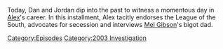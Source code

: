 {{DEFAULTSORT:
    #_EPISODE_0796:February 4, 2004
}}{{Episode
    | title           = February 4, 2004
    | caption         = Listen to this episode on [https://knowledgefight.libsyn.com/796-february-4-2004 Libsyn] [https://open.spotify.com/episode/1i0iVmfrYcvXjA0Cg0yppN Spotify], Read the [[Transcript/796: February 4, 2004|Unofficial Transcript]]
    | episodeNumber   = 796
    | length          = 01:05:39
    | airDate         = April 14, 2023
    | coverageDate    = February 4, 2004
    | episodeType     = [[:Category:2003 Investigation|2003 Investigation]]
    | appearance      = [[Hutton Gibson]], [[Mel Gibson]]
    | previousEpisode = [[795: April 4-5, 2023]]
    | nextEpisode     = [[797: Belly-Floppin' Into The Pool]]
}}

{{Stub}}

Today, Dan and Jordan dip into the past to witness a momentous day in [[Alex Jones|Alex]]'s career.  In this installment, Alex tacitly endorses the League of the South, advocates for secession and interviews [[Mel Gibson]]'s bigot dad.

[[Category:Episodes]]
[[Category:2003 Investigation]]
